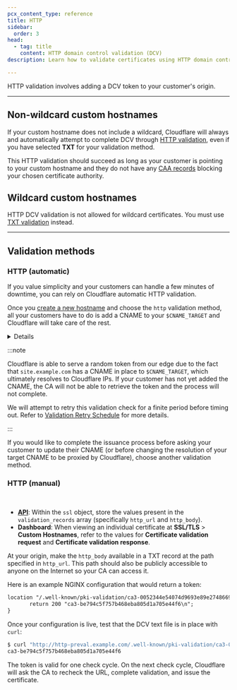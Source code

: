 ```yaml
---
pcx_content_type: reference
title: HTTP
sidebar:
  order: 3
head:
  - tag: title
    content: HTTP domain control validation (DCV)
description: Learn how to validate certificates using HTTP domain control validation (DCV) in Cloudflare for SaaS. Ensure secure connections with step-by-step guidance.

---
```



HTTP validation involves adding a DCV token to your customer's origin.

***

## Non-wildcard custom hostnames

If your custom hostname does not include a wildcard, Cloudflare will always and automatically attempt to complete DCV through [HTTP validation](#http-automatic), even if you have selected **TXT** for your validation method.

This HTTP validation should succeed as long as your customer is pointing to your custom hostname and they do not have any [CAA records](/cloudflare-for-platforms/cloudflare-for-saas/security/certificate-management/issue-and-validate/validate-certificates/troubleshooting/#certificate-authority-authorization-caa-records) blocking your chosen certificate authority.

## Wildcard custom hostnames

HTTP DCV validation is not allowed for wildcard certificates. You must use [TXT validation](/cloudflare-for-platforms/cloudflare-for-saas/security/certificate-management/issue-and-validate/validate-certificates/txt/) instead.

***

## Validation methods

### HTTP (automatic)

If you value simplicity and your customers can handle a few minutes of downtime, you can rely on Cloudflare automatic HTTP validation.

Once you [create a new hostname](/cloudflare-for-platforms/cloudflare-for-saas/security/certificate-management/issue-and-validate/issue-certificates/) and choose the `http` validation method, all your customers have to do is add a CNAME to your `$CNAME_TARGET` and Cloudflare will take care of the rest.


<Details header="What happens after you create the custom hostname">

<Render file="cname-cert-verification" product="ssl" />


</Details>

:::note


Cloudflare is able to serve a random token from our edge due to the fact that `site.example.com` has a CNAME in place to `$CNAME_TARGET`, which ultimately resolves to Cloudflare IPs. If your customer has not yet added the CNAME, the CA will not be able to retrieve the token and the process will not complete.

We will attempt to retry this validation check for a finite period before timing out. Refer to [Validation Retry Schedule](/ssl/edge-certificates/changing-dcv-method/validation-backoff-schedule/) for more details.


:::

If you would like to complete the issuance process before asking your customer to update their CNAME (or before changing the resolution of your target CNAME to be proxied by Cloudflare), choose another validation method.

### HTTP (manual)

<Render file="ssl-for-saas-create-hostname" /> <br/>

* [**API**](/api/resources/custom_hostnames/methods/get/): Within the `ssl` object, store the values present in the `validation_records` array (specifically `http_url` and `http_body`).
* **Dashboard**: When viewing an individual certificate at **SSL/TLS** > **Custom Hostnames**, refer to the values for **Certificate validation request** and **Certificate validation response**.

At your origin, make the `http_body` available in a TXT record at the path specified in `http_url`. This path should also be publicly accessible to anyone on the Internet so your CA can access it.

Here is an example NGINX configuration that would return a token:

```txt
location "/.well-known/pki-validation/ca3-0052344e54074d9693e89e27486692d6.txt" {
       return 200 "ca3-be794c5f757b468eba805d1a705e44f6\n";
}
```

Once your configuration is live, test that the DCV text file is in place with `curl`:

```sh
$ curl "http://http-preval.example.com/.well-known/pki-validation/ca3-0052344e54074d9693e89e27486692d6.txt"
ca3-be794c5f757b468eba805d1a705e44f6
```

The token is valid for one check cycle. On the next check cycle, Cloudflare will ask the CA to recheck the URL, complete validation, and issue the certificate.

<Render file="ssl-for-saas-validate-patch" />
